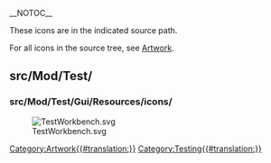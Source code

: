 __NOTOC__
<languages/>

These icons are in the indicated source path. 

For all icons in the source tree, see [[Artwork|Artwork]].

== src/Mod/Test/ ==

=== src/Mod/Test/Gui/Resources/icons/ ===

[[File:TestWorkbench.svg]]


[[Category:Artwork{{#translation:}}]]
<noinclude>[[Category:Testing{{#translation:}}]]</noinclude> <!-- we don't want this transcluded -->